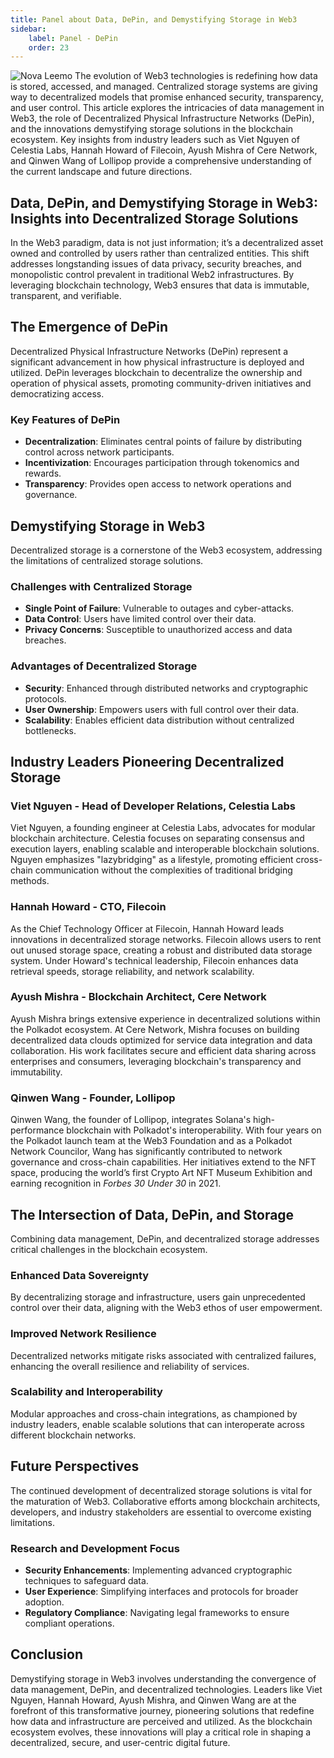 ```yaml
---
title: Panel about Data, DePin, and Demystifying Storage in Web3
sidebar:
    label: Panel - DePin
    order: 23
---
```





<Image src={coverImage} alt="Nova Leemo" />
The evolution of Web3 technologies is redefining how data is stored, accessed, and managed. Centralized storage systems are giving way to decentralized models that promise enhanced security, transparency, and user control. This article explores the intricacies of data management in Web3, the role of Decentralized Physical Infrastructure Networks (DePin), and the innovations demystifying storage solutions in the blockchain ecosystem. Key insights from industry leaders such as Viet Nguyen of Celestia Labs, Hannah Howard of Filecoin, Ayush Mishra of Cere Network, and Qinwen Wang of Lollipop provide a comprehensive understanding of the current landscape and future directions.

## Data, DePin, and Demystifying Storage in Web3: Insights into Decentralized Storage Solutions
In the Web3 paradigm, data is not just information; it’s a decentralized asset owned and controlled by users rather than centralized entities. This shift addresses longstanding issues of data privacy, security breaches, and monopolistic control prevalent in traditional Web2 infrastructures. By leveraging blockchain technology, Web3 ensures that data is immutable, transparent, and verifiable.

## The Emergence of DePin
Decentralized Physical Infrastructure Networks (DePin) represent a significant advancement in how physical infrastructure is deployed and utilized. DePin leverages blockchain to decentralize the ownership and operation of physical assets, promoting community-driven initiatives and democratizing access.

### Key Features of DePin
- **Decentralization**: Eliminates central points of failure by distributing control across network participants.  
- **Incentivization**: Encourages participation through tokenomics and rewards.  
- **Transparency**: Provides open access to network operations and governance.  

## Demystifying Storage in Web3
Decentralized storage is a cornerstone of the Web3 ecosystem, addressing the limitations of centralized storage solutions.

### Challenges with Centralized Storage
- **Single Point of Failure**: Vulnerable to outages and cyber-attacks.  
- **Data Control**: Users have limited control over their data.  
- **Privacy Concerns**: Susceptible to unauthorized access and data breaches.  

### Advantages of Decentralized Storage
- **Security**: Enhanced through distributed networks and cryptographic protocols.  
- **User Ownership**: Empowers users with full control over their data.  
- **Scalability**: Enables efficient data distribution without centralized bottlenecks.  

## Industry Leaders Pioneering Decentralized Storage

### Viet Nguyen - Head of Developer Relations, Celestia Labs
Viet Nguyen, a founding engineer at Celestia Labs, advocates for modular blockchain architecture. Celestia focuses on separating consensus and execution layers, enabling scalable and interoperable blockchain solutions. Nguyen emphasizes "lazybridging" as a lifestyle, promoting efficient cross-chain communication without the complexities of traditional bridging methods.

### Hannah Howard - CTO, Filecoin
As the Chief Technology Officer at Filecoin, Hannah Howard leads innovations in decentralized storage networks. Filecoin allows users to rent out unused storage space, creating a robust and distributed data storage system. Under Howard's technical leadership, Filecoin enhances data retrieval speeds, storage reliability, and network scalability.

### Ayush Mishra - Blockchain Architect, Cere Network
Ayush Mishra brings extensive experience in decentralized solutions within the Polkadot ecosystem. At Cere Network, Mishra focuses on building decentralized data clouds optimized for service data integration and data collaboration. His work facilitates secure and efficient data sharing across enterprises and consumers, leveraging blockchain's transparency and immutability.

### Qinwen Wang - Founder, Lollipop
Qinwen Wang, the founder of Lollipop, integrates Solana's high-performance blockchain with Polkadot's interoperability. With four years on the Polkadot launch team at the Web3 Foundation and as a Polkadot Network Councilor, Wang has significantly contributed to network governance and cross-chain capabilities. Her initiatives extend to the NFT space, producing the world’s first Crypto Art NFT Museum Exhibition and earning recognition in *Forbes 30 Under 30* in 2021.

## The Intersection of Data, DePin, and Storage
Combining data management, DePin, and decentralized storage addresses critical challenges in the blockchain ecosystem.

### Enhanced Data Sovereignty
By decentralizing storage and infrastructure, users gain unprecedented control over their data, aligning with the Web3 ethos of user empowerment.

### Improved Network Resilience
Decentralized networks mitigate risks associated with centralized failures, enhancing the overall resilience and reliability of services.

### Scalability and Interoperability
Modular approaches and cross-chain integrations, as championed by industry leaders, enable scalable solutions that can interoperate across different blockchain networks.

## Future Perspectives
The continued development of decentralized storage solutions is vital for the maturation of Web3. Collaborative efforts among blockchain architects, developers, and industry stakeholders are essential to overcome existing limitations.

### Research and Development Focus
- **Security Enhancements**: Implementing advanced cryptographic techniques to safeguard data.  
- **User Experience**: Simplifying interfaces and protocols for broader adoption.  
- **Regulatory Compliance**: Navigating legal frameworks to ensure compliant operations.  

## Conclusion
Demystifying storage in Web3 involves understanding the convergence of data management, DePin, and decentralized technologies. Leaders like Viet Nguyen, Hannah Howard, Ayush Mishra, and Qinwen Wang are at the forefront of this transformative journey, pioneering solutions that redefine how data and infrastructure are perceived and utilized. As the blockchain ecosystem evolves, these innovations will play a critical role in shaping a decentralized, secure, and user-centric digital future.
